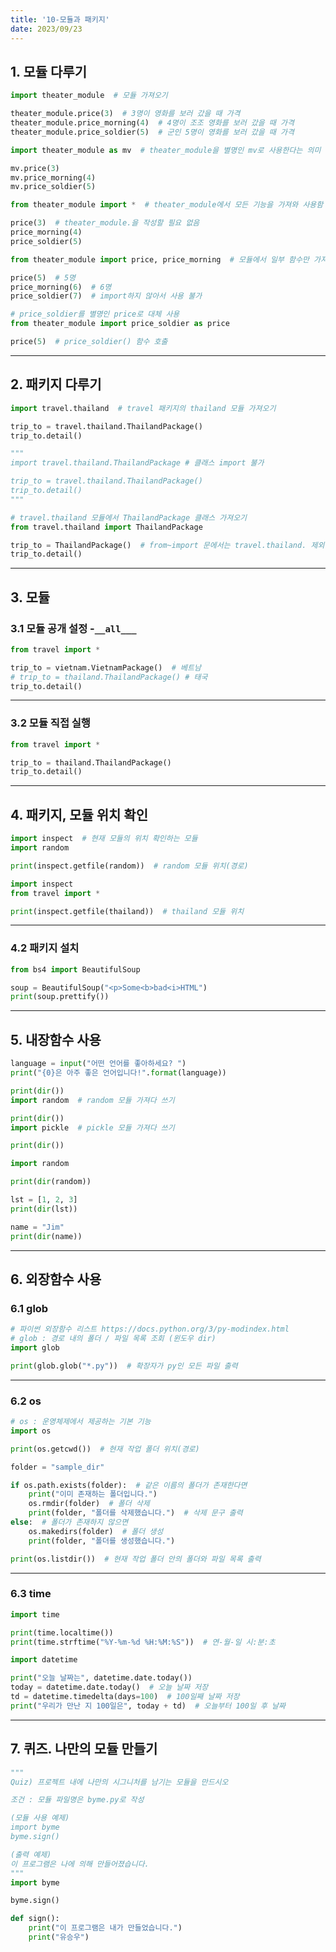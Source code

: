 ```yaml
---
title: '10-모듈과 패키지'
date: 2023/09/23
---
```


## 1. 모듈 다루기

```py
import theater_module  # 모듈 가져오기

theater_module.price(3)  # 3명이 영화를 보러 갔을 때 가격
theater_module.price_morning(4)  # 4명이 조조 영화를 보러 갔을 때 가격
theater_module.price_soldier(5)  # 군인 5명이 영화를 보러 갔을 때 가격

import theater_module as mv  # theater_module을 별명인 mv로 사용한다는 의미

mv.price(3)
mv.price_morning(4)
mv.price_soldier(5)

from theater_module import *  # theater_module에서 모든 기능을 가져와 사용함

price(3)  # theater_module.을 작성할 필요 없음
price_morning(4)
price_soldier(5)

from theater_module import price, price_morning  # 모듈에서 일부 함수만 가져와 사용함

price(5)  # 5명
price_morning(6)  # 6명
price_soldier(7)  # import하지 않아서 사용 불가

# price_soldier를 별명인 price로 대체 사용
from theater_module import price_soldier as price

price(5)  # price_soldier() 함수 호출
```

---

## 2. 패키지 다루기

```py
import travel.thailand  # travel 패키지의 thailand 모듈 가져오기

trip_to = travel.thailand.ThailandPackage()
trip_to.detail()

"""
import travel.thailand.ThailandPackage # 클래스 import 불가

trip_to = travel.thailand.ThailandPackage()
trip_to.detail()
"""

# travel.thailand 모듈에서 ThailandPackage 클래스 가져오기
from travel.thailand import ThailandPackage

trip_to = ThailandPackage()  # from~import 문에서는 travel.thailand. 제외
trip_to.detail()
```

---

## 3. 모듈

### 3.1 모듈 공개 설정 -`__all___`

```py
from travel import *

trip_to = vietnam.VietnamPackage()  # 베트남
# trip_to = thailand.ThailandPackage() # 태국
trip_to.detail()
```

---

### 3.2 모듈 직접 실행

```py
from travel import *

trip_to = thailand.ThailandPackage()
trip_to.detail()
```

---

## 4. 패키지, 모듈 위치 확인

```py
import inspect  # 현재 모듈의 위치 확인하는 모듈
import random

print(inspect.getfile(random))  # random 모듈 위치(경로)

import inspect
from travel import *

print(inspect.getfile(thailand))  # thailand 모듈 위치
```

---

### 4.2 패키지 설치

```py
from bs4 import BeautifulSoup

soup = BeautifulSoup("<p>Some<b>bad<i>HTML")
print(soup.prettify())
```

---

## 5. 내장함수 사용

```py
language = input("어떤 언어를 좋아하세요? ")
print("{0}은 아주 좋은 언어입니다!".format(language))

print(dir())
import random  # random 모듈 가져다 쓰기

print(dir())
import pickle  # pickle 모듈 가져다 쓰기

print(dir())

import random

print(dir(random))

lst = [1, 2, 3]
print(dir(lst))

name = "Jim"
print(dir(name))
```

---

## 6. 외장함수 사용

### 6.1 glob

```py
# 파이썬 외장함수 리스트 https://docs.python.org/3/py-modindex.html
# glob : 경로 내의 폴더 / 파일 목록 조회 (윈도우 dir)
import glob

print(glob.glob("*.py"))  # 확장자가 py인 모든 파일 출력
```

---

### 6.2 os

```py
# os : 운영체제에서 제공하는 기본 기능
import os

print(os.getcwd())  # 현재 작업 폴더 위치(경로)

folder = "sample_dir"

if os.path.exists(folder):  # 같은 이름의 폴더가 존재한다면
    print("이미 존재하는 폴더입니다.")
    os.rmdir(folder)  # 폴더 삭제
    print(folder, "폴더를 삭제했습니다.")  # 삭제 문구 출력
else:  # 폴더가 존재하지 않으면
    os.makedirs(folder)  # 폴더 생성
    print(folder, "폴더를 생성했습니다.")

print(os.listdir())  # 현재 작업 폴더 안의 폴더와 파일 목록 출력
```

---

### 6.3 time

```py
import time

print(time.localtime())
print(time.strftime("%Y-%m-%d %H:%M:%S"))  # 연-월-일 시:분:초

import datetime

print("오늘 날짜는", datetime.date.today())
today = datetime.date.today()  # 오늘 날짜 저장
td = datetime.timedelta(days=100)  # 100일째 날짜 저장
print("우리가 만난 지 100일은", today + td)  # 오늘부터 100일 후 날짜
```

---

## 7. 퀴즈. 나만의 모듈 만들기

```py
"""
Quiz) 프로젝트 내에 나만의 시그니처를 남기는 모듈을 만드시오

조건 : 모듈 파일명은 byme.py로 작성

(모듈 사용 예제)
import byme
byme.sign()

(출력 예제)
이 프로그램은 나에 의해 만들어졌습니다.
"""
import byme

byme.sign()
```

```py
def sign():
    print("이 프로그램은 내가 만들었습니다.")
    print("유승우")
```
